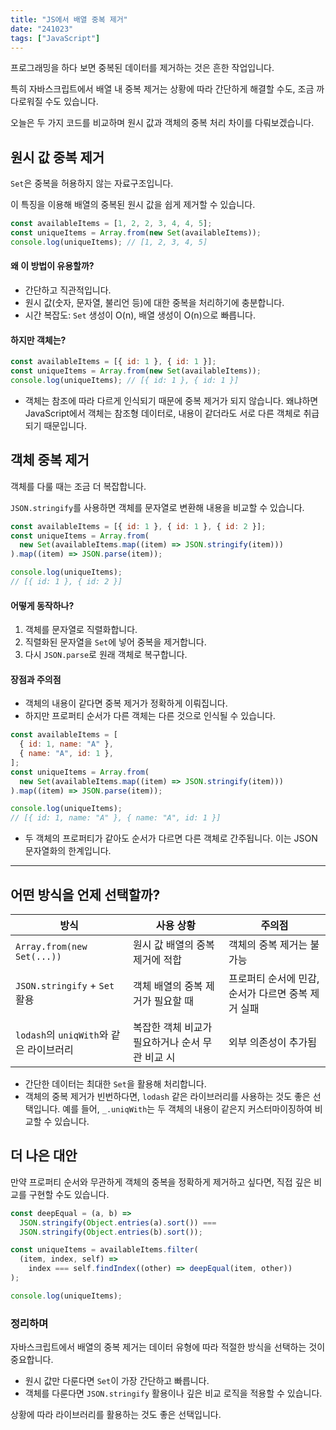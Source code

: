 ```yaml
---
title: "JS에서 배열 중복 제거"
date: "241023"
tags: ["JavaScript"]
---
```


프로그래밍을 하다 보면 중복된 데이터를 제거하는 것은 흔한 작업입니다.

특히 자바스크립트에서 배열 내 중복 제거는 상황에 따라 간단하게 해결할 수도, 조금 까다로워질 수도 있습니다.

오늘은 두 가지 코드를 비교하며 원시 값과 객체의 중복 처리 차이를 다뤄보겠습니다.

## 원시 값 중복 제거

`Set`은 중복을 허용하지 않는 자료구조입니다.

이 특징을 이용해 배열의 중복된 원시 값을 쉽게 제거할 수 있습니다.

```javascript
const availableItems = [1, 2, 2, 3, 4, 4, 5];
const uniqueItems = Array.from(new Set(availableItems));
console.log(uniqueItems); // [1, 2, 3, 4, 5]
```

#### 왜 이 방법이 유용할까?

- 간단하고 직관적입니다.
- 원시 값(숫자, 문자열, 불리언 등)에 대한 중복을 처리하기에 충분합니다.
- 시간 복잡도: `Set` 생성이 O(n), 배열 생성이 O(n)으로 빠릅니다.

#### 하지만 객체는?

```javascript
const availableItems = [{ id: 1 }, { id: 1 }];
const uniqueItems = Array.from(new Set(availableItems));
console.log(uniqueItems); // [{ id: 1 }, { id: 1 }]
```

- 객체는 참조에 따라 다르게 인식되기 때문에 중복 제거가 되지 않습니다.
  왜냐하면 JavaScript에서 객체는 참조형 데이터로, 내용이 같더라도 서로 다른 객체로 취급되기 때문입니다.

## 객체 중복 제거

객체를 다룰 때는 조금 더 복잡합니다.

`JSON.stringify`를 사용하면 객체를 문자열로 변환해 내용을 비교할 수 있습니다.

```javascript
const availableItems = [{ id: 1 }, { id: 1 }, { id: 2 }];
const uniqueItems = Array.from(
  new Set(availableItems.map((item) => JSON.stringify(item)))
).map((item) => JSON.parse(item));

console.log(uniqueItems);
// [{ id: 1 }, { id: 2 }]
```

#### 어떻게 동작하나?

1. 객체를 문자열로 직렬화합니다.
2. 직렬화된 문자열을 `Set`에 넣어 중복을 제거합니다.
3. 다시 `JSON.parse`로 원래 객체로 복구합니다.

#### 장점과 주의점

- 객체의 내용이 같다면 중복 제거가 정확하게 이뤄집니다.
- 하지만 프로퍼티 순서가 다른 객체는 다른 것으로 인식될 수 있습니다.

```javascript
const availableItems = [
  { id: 1, name: "A" },
  { name: "A", id: 1 },
];
const uniqueItems = Array.from(
  new Set(availableItems.map((item) => JSON.stringify(item)))
).map((item) => JSON.parse(item));

console.log(uniqueItems);
// [{ id: 1, name: "A" }, { name: "A", id: 1 }]
```

- 두 객체의 프로퍼티가 같아도 순서가 다르면 다른 객체로 간주됩니다. 이는 JSON 문자열화의 한계입니다.

---

## 어떤 방식을 언제 선택할까?

| 방식                                    | 사용 상황                                       | 주의점                                             |
| --------------------------------------- | ----------------------------------------------- | -------------------------------------------------- |
| `Array.from(new Set(...))`              | 원시 값 배열의 중복 제거에 적합                 | 객체의 중복 제거는 불가능                          |
| `JSON.stringify` + `Set` 활용           | 객체 배열의 중복 제거가 필요할 때               | 프로퍼티 순서에 민감, 순서가 다르면 중복 제거 실패 |
| `lodash`의 `uniqWith`와 같은 라이브러리 | 복잡한 객체 비교가 필요하거나 순서 무관 비교 시 | 외부 의존성이 추가됨                               |

- 간단한 데이터는 최대한 `Set`을 활용해 처리합니다.
- 객체의 중복 제거가 빈번하다면, `lodash` 같은 라이브러리를 사용하는 것도 좋은 선택입니다.
  예를 들어, `_.uniqWith`는 두 객체의 내용이 같은지 커스터마이징하여 비교할 수 있습니다.

## 더 나은 대안

만약 프로퍼티 순서와 무관하게 객체의 중복을 정확하게 제거하고 싶다면, 직접 깊은 비교를 구현할 수도 있습니다.

```javascript
const deepEqual = (a, b) =>
  JSON.stringify(Object.entries(a).sort()) ===
  JSON.stringify(Object.entries(b).sort());

const uniqueItems = availableItems.filter(
  (item, index, self) =>
    index === self.findIndex((other) => deepEqual(item, other))
);

console.log(uniqueItems);
```

### 정리하며

자바스크립트에서 배열의 중복 제거는 데이터 유형에 따라 적절한 방식을 선택하는 것이 중요합니다.

- 원시 값만 다룬다면 `Set`이 가장 간단하고 빠릅니다.
- 객체를 다룬다면 `JSON.stringify` 활용이나 깊은 비교 로직을 적용할 수 있습니다.

상황에 따라 라이브러리를 활용하는 것도 좋은 선택입니다.
